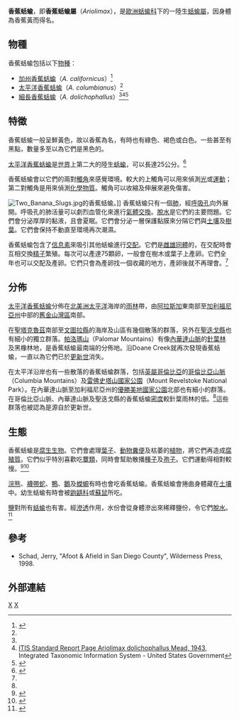 {{Automatic Taxobox
| taxon = Ariolimax
| authority = [[Otto_Andreas_Lowson_Mörch|Mörch]], 1859
| name = 香蕉蛞蝓属
| image = Ariolimax_columbianus_0510.JPG
| image_caption = [[太平洋香蕉蛞蝓|太平洋香蕉蛞蝓]]
| subdivision_ranks = [[種|種]]
| subdivision =
* [[加州香蕉蛞蝓|加州香蕉蛞蝓]] ''A. californicus''
* [[太平洋香蕉蛞蝓|太平洋香蕉蛞蝓]] ''A. columbianus''
* [[細長香蕉蛞蝓|細長香蕉蛞蝓]] ''A. dolichophallus''
}}

'''香蕉蛞蝓'''，即'''香蕉蛞蝓屬'''（''Ariolimax''），是[[歐洲蛞蝓科|歐洲蛞蝓科]]下的一陸生[[蛞蝓|蛞蝓]][[屬_(生物)|屬]]，因身體為香蕉黃而得名。

==物種==
香蕉蛞蝓包括以下[[物種|物種]]：
* [[加州香蕉蛞蝓|加州香蕉蛞蝓]]（''A. californicus''）<ref name="TURGON">{{Cite journal en|author=Turgeon, D. D., A. E. Bogan, E. V. Coan, W. K. Emerson, W. G. Lyons, W. Pratt, et al.|year=1988|title=Common and scientific names of aquatic invertebrates from the United States and Canada: mollusks|journal=American Fisheries Society Special Publication|volume=16|pages=vii + 277}}</ref>
* [[太平洋香蕉蛞蝓|太平洋香蕉蛞蝓]]（''A. columbianus''）<ref name="TURGON" />
* [[細長香蕉蛞蝓|細長香蕉蛞蝓]]（''A. dolichophallus''）<ref name="TURGON" /><ref>[http://www.itis.gov/servlet/SingleRpt/SingleRpt?search_topic=TSN&search_value=77084 ITIS Standard Report Page Ariolimax dolichophallus Mead, 1943], Integrated Taxonomic Information System - United States Government</ref><ref>{{Cite journal en|url=http://www.jstor.org/view/00030031/di003325/00p0139n/17?searchUrl=http%3a//www.jstor.org/search/BasicResults%3fhp%3d25%26si%3d1%26gw%3djtx%26jtxsi%3d1%26jcpsi%3d1%26artsi%3d1%26Query%3ddolichophallus%26wc%3don&frame=noframe&currentResult=00030031%2bdi003325%2b00p0139n%2b13%2c00C004628404&userID=ab4270ea@stanford.edu/01c0a8347100501c04959&dpi=3&config=jstor|title=Revision of the giant west coast slugs of the genus ''Ariolimax'' (Pulmonata, Arionidae)|author=Albert R. Mead|journal=The American Midland Naturalist|volume=30|pages=692}}{{dead link|date=2018年5月 |bot=InternetArchiveBot |fix-attempted=yes }}</ref>

==特徵==
香蕉蛞蝓一般呈鮮黃色，故以香蕉為名，有時也有綠色、褐色或白色。一些甚至有黑點，數量多至以為它們是黑色的。

[[太平洋香蕉蛞蝓|太平洋香蕉蛞蝓]]是[[世界|世界]]上第二大的陸生[[蛞蝓|蛞蝓]]，可以長達25公分。<ref name="Thomas">{{cite web|last=Thomas|first=K.|title=''Ariolimax columbianus''|work=Animal Diversity Web|publisher=University of Michigan Museum of Zoology|date=2000|url=http://animaldiversity.ummz.umich.edu/site/accounts/information/Ariolimax_columbianus.html|accessdate=2009-05-19|archive-date=2011-01-11|archive-url=https://web.archive.org/web/20110111032924/http://animaldiversity.ummz.umich.edu/site/accounts/information/Ariolimax_columbianus.html|dead-url=no}}</ref>

香蕉蛞蝓會以它們的兩對[[觸角|觸角]]來感覺環境。較大的上觸角可以用來偵測[[光|光]]或[[運動|運動]]；第二對觸角是用來偵測[[化學物質|化學物質]]。觸角可以收縮及伸展來避免傷害。

[[Image:Two_Banana_Slugs.jpg|thumb]]的香蕉蛞蝓。]]
香蕉蛞蝓只有一個[[肺|肺]]，經[[呼吸孔|呼吸孔]]向外展開。呼吸孔的肺活量可以劇烈血管化來進行[[氣體交換|氣體交換]]。[[脫水|脫水]]是它們的主要問題。它們會分泌厚厚的黏液，且會夏眠。它們會分泌一層保護黏膜來分隔它們與[[土壤|土壤]]及[[樹葉|樹葉]]。它們會保持不動直至環境再次潮濕。

香蕉蛞蝓包含了[[信息素|信息素]]來吸引其他蛞蝓進行[[交配|交配]]。它們是[[雌雄同體|雌雄同體]]的，在交配時會互相交換[[精子|精子]]繁殖。每次可以產達75顆卵，一般會在樹木或葉子上產卵。它們全年也可以交配及產卵。它們只會為產卵找一個收藏的地方，產卵後就不再理會。<ref name="BIO"/>

==分佈==
[[太平洋香蕉蛞蝓|太平洋香蕉蛞蝓]]分佈在[[北美洲|北美洲]][[太平洋|太平洋]]海岸的[[雨林|雨林]]帶，由[[阿拉斯加|阿拉斯加]]東南部至[[加利福尼亞州|加利福尼亞州]]中部的[[舊金山灣區|舊金山灣區]]南部。

在[[聖塔克魯茲_(加利福尼亞州)|聖塔克魯茲]]南部至[[文圖拉縣_(加利福尼亞州)|文圖拉縣]]的海岸及山區有幾個散落的群落，另外在[[聖迭戈縣|聖迭戈縣]]也有細小的獨立群落。[[帕洛瑪山|帕洛瑪山]]（Palomar Mountains）有像[[內華達山脈|內華達山脈]]的[[針葉林|針葉林]]及黑橡林地，是香蕉蛞蝓最南端的分佈地。沿Doane Creek就再次發現香蕉蛞蝓，一直以為它們已於[[更新世|更新世]]消失。

在太平洋沿岸也有一些散落的香蕉蛞蝓群落，包括[[英屬哥倫比亞|英屬哥倫比亞]]的[[哥倫比亞山脈|哥倫比亞山脈]]（Columbia Mountains）及[[雷佛史塔山國家公園|雷佛史塔山國家公園]]（Mount Revelstoke National Park）。在內華達山脈至加利福尼亞州的[[優勝美地國家公園|優勝美地國家公園]]北部也有細小的群落。在哥倫比亞山脈、內華達山脈及聖迭戈縣的香蕉蛞蝓[[密度|密度]]較針葉雨林的低。<ref name="BIO"/>這些群落也被認為是源自於更新世。

==生態==
香蕉蛞蝓是[[腐生生物|腐生生物]]。它們會處理[[葉子|葉子]]、[[動物|動物]][[糞便|糞便]]及枯萎的[[植物|植物]]，將它們再造成[[腐殖質|腐殖質]]。它們似乎特別喜歡吃[[蕈類|蕈類]]，同時會幫助散播[[種子|種子]]及[[孢子|孢子]]。它們運動得相對較慢。<ref name="BIO">{{cite web|url=http://bss.sfsu.edu/holzman/courses/Fall00Projects/bananaslug.html|title=The Biogeography of the Banana Slug (Ariolimax columbianus)|deadurl=yes|archiveurl=https://web.archive.org/web/20100429171026/http://bss.sfsu.edu/holzman/courses/Fall00Projects/bananaslug.html|archivedate=2010-04-29}}</ref><ref>{{cite web|url=http://ic.ucsc.edu/college8core/c8wiki/index.php/Natural_History_of_UCSC|title=Natural History of UCSC|access-date=2010-04-27|archive-url=https://web.archive.org/web/20100607032239/http://ic.ucsc.edu/college8core/c8wiki/index.php/Natural_History_of_UCSC|archive-date=2010-06-07|dead-url=yes}}</ref>

[[浣熊|浣熊]]、[http://en.wikipedia.org/wiki/Garter_snake 襪帶蛇]、[[鴨|鴨]]、[[鵝|鵝]]及[[蠑螈|蠑螈]]有時也會吃香蕉蛞蝓。香蕉蛞蝓會捲曲身體藏在[[土壤|土壤]]中。幼生蛞蝓有時會被[[鼩鼱科|鼩鼱科]]或[[蘇鼠|蘇鼠]]所吃。

[[鹽|鹽]]對所有[[蛞蝓|蛞蝓]]也有害。經[[滲透|滲透]]作用，水份會從身體滲出來稀釋鹽份，令它們[[脫水|脫水]]。<ref name="Cranshaw">{{cite web|url=http://www.ext.colostate.edu/PUBS/INSECT/05515.html|title=Slugs|last=Cranshaw|first=W.S.|date=March 1996|publisher=Colorado State University|accessdate=2008-10-20}}</ref>

==參考==
{{reflist}}
* Schad, Jerry, "Afoot & Afield in San Diego County", Wilderness Press, 1998.

==外部連結==
{{commonscat|Ariolimax}}
{{Taxonbar}}
[[Category:歐洲蛞蝓科|X]]
[[Category:_1859年描述的分类群|X]]
